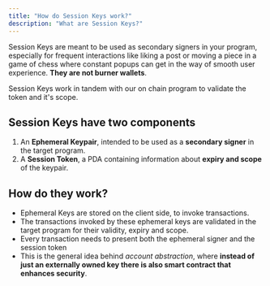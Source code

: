 ```yaml
---
title: "How do Session Keys work?"
description: "What are Session Keys?"
---
```


Session Keys are meant to be used as secondary signers in your program, especially for frequent interactions like liking a post or moving a piece in a game of chess where constant popups can get in the way of smooth user experience. **They are not burner wallets**.&#x20;

Session Keys work in tandem with our on chain program to validate the token and it's scope.

## **Session Keys have two components**

1. An **Ephemeral Keypair**, intended to be used as a **secondary signer** in the target program.
2. A **Session Token**, a PDA containing information about **expiry and scope** of the keypair.

## **How do they work?**

* Ephemeral Keys are stored on the client side, to invoke transactions.
* The transactions invoked by these ephemeral keys are validated in the target program for their validity, expiry and scope.
* Every transaction needs to present both the ephemeral signer and the session token
* This is the general idea behind _account abstraction_, where **instead of just an externally owned key there is also smart contract that enhances security**.
